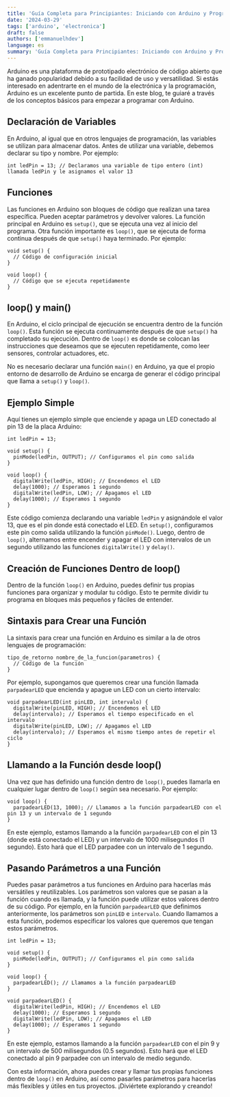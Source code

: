 ```yaml
---
title: 'Guía Completa para Principiantes: Iniciando con Arduino y Programación Electrónica'
date: '2024-03-29'
tags: ['arduino', 'electronica']
draft: false
authors: ['emmanuelhdev']
language: es
summary: 'Guía Completa para Principiantes: Iniciando con Arduino y Programación Electrónica'
---
```

Arduino es una plataforma de prototipado electrónico de código abierto que ha ganado popularidad debido a su facilidad de uso y versatilidad. Si estás interesado en adentrarte en el mundo de la electrónica y la programación, Arduino es un excelente punto de partida. En este blog, te guiaré a través de los conceptos básicos para empezar a programar con Arduino.

## Declaración de Variables

En Arduino, al igual que en otros lenguajes de programación, las variables se utilizan para almacenar datos. Antes de utilizar una variable, debemos declarar su tipo y nombre. Por ejemplo:

```arduino
int ledPin = 13; // Declaramos una variable de tipo entero (int) llamada ledPin y le asignamos el valor 13
```

## Funciones

Las funciones en Arduino son bloques de código que realizan una tarea específica. Pueden aceptar parámetros y devolver valores. La función principal en Arduino es `setup()`, que se ejecuta una vez al inicio del programa. Otra función importante es `loop()`, que se ejecuta de forma continua después de que `setup()` haya terminado. Por ejemplo:

```arduino
void setup() {
  // Código de configuración inicial
}

void loop() {
  // Código que se ejecuta repetidamente
}
```

## loop() y main()

En Arduino, el ciclo principal de ejecución se encuentra dentro de la función `loop()`. Esta función se ejecuta continuamente después de que `setup()` ha completado su ejecución. Dentro de `loop()` es donde se colocan las instrucciones que deseamos que se ejecuten repetidamente, como leer sensores, controlar actuadores, etc.

No es necesario declarar una función `main()` en Arduino, ya que el propio entorno de desarrollo de Arduino se encarga de generar el código principal que llama a `setup()` y `loop()`.

## Ejemplo Simple

Aquí tienes un ejemplo simple que enciende y apaga un LED conectado al pin 13 de la placa Arduino:

```arduino
int ledPin = 13;

void setup() {
  pinMode(ledPin, OUTPUT); // Configuramos el pin como salida
}

void loop() {
  digitalWrite(ledPin, HIGH); // Encendemos el LED
  delay(1000); // Esperamos 1 segundo
  digitalWrite(ledPin, LOW); // Apagamos el LED
  delay(1000); // Esperamos 1 segundo
}
```

Este código comienza declarando una variable `ledPin` y asignándole el valor 13, que es el pin donde está conectado el LED. En `setup()`, configuramos este pin como salida utilizando la función `pinMode()`. Luego, dentro de `loop()`, alternamos entre encender y apagar el LED con intervalos de un segundo utilizando las funciones `digitalWrite()` y `delay()`.

## Creación de Funciones Dentro de loop()

Dentro de la función `loop()` en Arduino, puedes definir tus propias funciones para organizar y modular tu código. Esto te permite dividir tu programa en bloques más pequeños y fáciles de entender.

## Sintaxis para Crear una Función

La sintaxis para crear una función en Arduino es similar a la de otros lenguajes de programación:

```arduino
tipo_de_retorno nombre_de_la_funcion(parametros) {
  // Código de la función
}
```

Por ejemplo, supongamos que queremos crear una función llamada `parpadearLED` que encienda y apague un LED con un cierto intervalo:

```arduino
void parpadearLED(int pinLED, int intervalo) {
  digitalWrite(pinLED, HIGH); // Encendemos el LED
  delay(intervalo); // Esperamos el tiempo especificado en el intervalo
  digitalWrite(pinLED, LOW); // Apagamos el LED
  delay(intervalo); // Esperamos el mismo tiempo antes de repetir el ciclo
}
```

## Llamando a la Función desde loop()

Una vez que has definido una función dentro de `loop()`, puedes llamarla en cualquier lugar dentro de `loop()` según sea necesario. Por ejemplo:

```arduino
void loop() {
  parpadearLED(13, 1000); // Llamamos a la función parpadearLED con el pin 13 y un intervalo de 1 segundo
}
```

En este ejemplo, estamos llamando a la función `parpadearLED` con el pin 13 (donde está conectado el LED) y un intervalo de 1000 milisegundos (1 segundo). Esto hará que el LED parpadee con un intervalo de 1 segundo.

## Pasando Parámetros a una Función

Puedes pasar parámetros a tus funciones en Arduino para hacerlas más versátiles y reutilizables. Los parámetros son valores que se pasan a la función cuando es llamada, y la función puede utilizar estos valores dentro de su código. Por ejemplo, en la función `parpadearLED` que definimos anteriormente, los parámetros son `pinLED` e `intervalo`. Cuando llamamos a esta función, podemos especificar los valores que queremos que tengan estos parámetros.

```arduino
int ledPin = 13;

void setup() {
  pinMode(ledPin, OUTPUT); // Configuramos el pin como salida
}

void loop() {
  parpadearLED(); // Llamamos a la función parpadearLED
}

void parpadearLED() {
  digitalWrite(ledPin, HIGH); // Encendemos el LED
  delay(1000); // Esperamos 1 segundo
  digitalWrite(ledPin, LOW); // Apagamos el LED
  delay(1000); // Esperamos 1 segundo
}
```

En este ejemplo, estamos llamando a la función `parpadearLED` con el pin 9 y un intervalo de 500 milisegundos (0.5 segundos). Esto hará que el LED conectado al pin 9 parpadee con un intervalo de medio segundo.

Con esta información, ahora puedes crear y llamar tus propias funciones dentro de `loop()` en Arduino, así como pasarles parámetros para hacerlas más flexibles y útiles en tus proyectos. ¡Diviértete explorando y creando!
